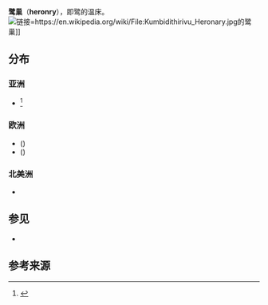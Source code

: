{{expand|time=2016-08-20T03:45:00+00:00}}
'''鹭巢'''（'''heronry'''），即鹭的温床。
[[File:Kumbidithirivu_Heronary.jpg|链接=https://en.wikipedia.org/wiki/File:Kumbidithirivu_Heronary.jpg]]的鹭巢]]

== 分布 ==

=== 亚洲 ===
* '''{{tsl|en|Kaggaladu||Kaggaladu Heronry}}''' <ref>{{Cite web |url=http://www.indiabirds.com/HotSpots/ListSpots.asp?sentstring=45 |title=IndiaBirds.com - HotSpots<!-- Bot generated title --> |accessdate=2016-08-19 |archive-date=2007-09-27 |archive-url=https://web.archive.org/web/20070927223929/http://www.indiabirds.com/HotSpots/ListSpots.asp?sentstring=45 |dead-url=no }}</ref>

=== 欧洲 ===
* '''{{tsl|en|Cleeve_Heronry||Cleeve Heronry}}''' ({{gbmapping|ST463662}})
* '''{{tsl|en|Hilgay_Heronry||Hilgay Heronry}}''' ({{gbmapping|TL635992}}) 

=== 北美洲 ===
* '''{{tsl|en|Geography_and_ecology_of_the_Everglades#Mangroves_and_coastal_prairie||The Florida Everglades}}''' 

== 参见 ==
* {{tsl|en|Bird_colony||Bird colony}}

== 参考来源 ==
<references />

{{bird-stub}}